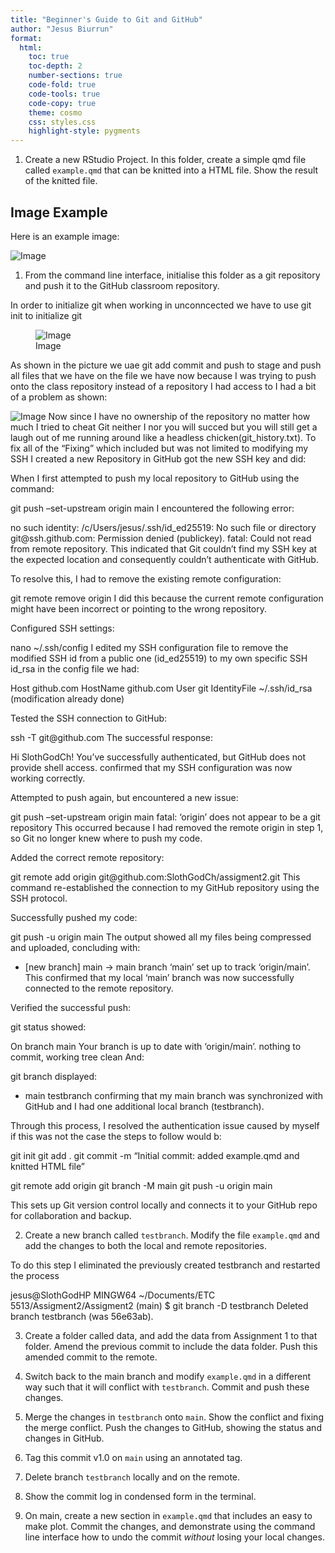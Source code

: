 ```yaml
---
title: "Beginner's Guide to Git and GitHub"
author: "Jesus Biurrun"
format: 
  html:
    toc: true
    toc-depth: 2
    number-sections: true
    code-fold: true
    code-tools: true
    code-copy: true
    theme: cosmo
    css: styles.css
    highlight-style: pygments
---
```


1.  Create a new RStudio Project. In this folder, create a simple qmd file called `example.qmd` that can be knitted into a HTML file. Show the result of the knitted file.

## Image Example

Here is an example image:

![Image](images/Fig1.png)
<!-- -->

1.  From the command line interface, initialise this folder as a git repository and push it to the GitHub classroom repository.

In order to initialize git when working in unconncected we have to use git init to initialize git

![Image](images/Fig4.png)

As shown in the picture we uae git add commit and push to stage and push all files that we have on the file we have now because I was trying to push onto the class repository instead of a repository I had access to I had a bit of a problem as shown: 

![Image](images/Fig5.png)
Now since I have no ownership of the repository no matter how much I tried to cheat Git neither I nor you will succed but you will still get a laugh out of me running around like a headless chicken(git_history.txt). To fix all of the "Fixing" which included but was not limited to modifying my SSH I created a new Repository in GitHub got the new SSH key and did:


When I first attempted to push my local repository to GitHub using the command:

git push --set-upstream origin main
I encountered the following error:

no such identity: /c/Users/jesus/.ssh/id_ed25519: No such file or directory
git@ssh.github.com: Permission denied (publickey).
fatal: Could not read from remote repository.
This indicated that Git couldn't find my SSH key at the expected location and consequently couldn't authenticate with GitHub. 

To resolve this, I had to remove the existing remote configuration:

git remote remove origin
I did this because the current remote configuration might have been incorrect or pointing to the wrong repository.

Configured SSH settings:

nano ~/.ssh/config
I edited my SSH configuration file to remove the modified SSH id from a public one (id_ed25519) to my own specific SSH id_rsa in the config file we had:

Host github.com
  HostName github.com
  User git
  IdentityFile ~/.ssh/id_rsa (modification already done)

Tested the SSH connection to GitHub:

ssh -T git@github.com
The successful response:

Hi SlothGodCh! You've successfully authenticated, but GitHub does not provide shell access.
confirmed that my SSH configuration was now working correctly.

Attempted to push again, but encountered a new issue:

git push --set-upstream origin main
fatal: 'origin' does not appear to be a git repository
This occurred because I had removed the remote origin in step 1, so Git no longer knew where to push my code.

Added the correct remote repository:

git remote add origin git@github.com:SlothGodCh/assigment2.git
This command re-established the connection to my GitHub repository using the SSH protocol.

Successfully pushed my code:

git push -u origin main
The output showed all my files being compressed and uploaded, concluding with:

* [new branch]      main -> main
branch 'main' set up to track 'origin/main'.
This confirmed that my local 'main' branch was now successfully connected to the remote repository.

Verified the successful push:

git status
showed:

On branch main
Your branch is up to date with 'origin/main'.
nothing to commit, working tree clean
And:

git branch
displayed:

* main
  testbranch
confirming that my main branch was synchronized with GitHub and I had one additional local branch (testbranch).

Through this process, I resolved the authentication issue caused by myself if this was not the case the steps to follow would b:

git init
git add .
git commit -m "Initial commit: added example.qmd and knitted HTML file"

git remote add origin <github-repo-url>
git branch -M main
git push -u origin main

This sets up Git version control locally and connects it to your GitHub repo for collaboration and backup.



2.  Create a new branch called `testbranch`. Modify the file `example.qmd` and add the changes to both the local and remote repositories.

To do this step I eliminated the previously created testbranch and restarted the process

jesus@SlothGodHP MINGW64 ~/Documents/ETC 5513/Assigment2/Assigment2 (main)
$ git branch -D testbranch
Deleted branch testbranch (was 56e63ab).


3.  Create a folder called data, and add the data from Assignment 1 to that folder. Amend the previous commit to include the data folder. Push this amended commit to the remote.

4.  Switch back to the main branch and modify `example.qmd` in a different way such that it will conflict with `testbranch`. Commit and push these changes.

5.  Merge the changes in `testbranch` onto `main`. Show the conflict and fixing the merge conflict. Push the changes to GitHub, showing the status and changes in GitHub.

6.  Tag this commit v1.0 on `main` using an annotated tag.

7.  Delete branch `testbranch` locally and on the remote.

8.  Show the commit log in condensed form in the terminal.

9.  On main, create a new section in `example.qmd` that includes an easy to make plot. Commit the changes, and demonstrate using the command line interface how to undo the commit *without* losing your local changes.
